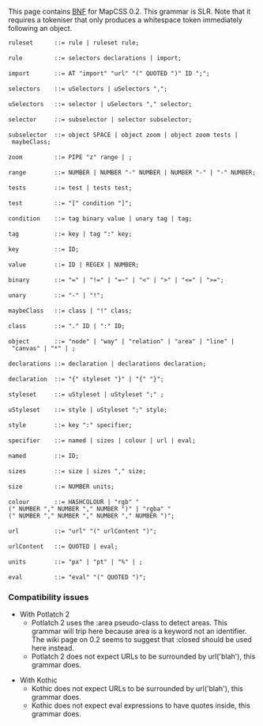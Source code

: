 This page contains [[Wikipedia:Backus%E2%80%93Naur_Form|BNF]] for MapCSS 0.2.  This grammar is SLR.  Note that it requires a tokeniser that only produces a whitespace token immediately following an object.

<!-- Note: cannot use <source lang="bnf"></source> because GeSHi's BNF expects <> around symbols. -->
 ruleset      ::= rule | ruleset rule;
 
 rule         ::= selectors declarations | import;
 
 import       ::= AT "import" "url" "(" QUOTED ")" ID ";";
 
 selectors    ::= uSelectors | uSelectors ",";
 
 uSelectors   ::= selector | uSelectors "," selector;
 
 selector     ::= subselector | selector subselector;
 
 subselector  ::= object SPACE | object zoom | object zoom tests | maybeClass;
 
 zoom         ::= PIPE "z" range | ;
 
 range        ::= NUMBER | NUMBER "-" NUMBER | NUMBER "-" | "-" NUMBER;
 
 tests        ::= test | tests test;
 
 test         ::= "[" condition "]";
 
 condition    ::= tag binary value | unary tag | tag;
 
 tag          ::= key | tag ":" key;
 
 key          ::= ID;
 
 value        ::= ID | REGEX | NUMBER;
 
 binary       ::= "=" | "!=" | "=~" | "<" | ">" | "<=" | ">=";
 
 unary        ::= "-" | "!";
 
 maybeClass   ::= class | "!" class;
 
 class        ::= "." ID | ":" ID;
 
 object       ::= "node" | "way" | "relation" | "area" | "line" | "canvas" | "*" | ;
 
 declarations ::= declaration | declarations declaration;
 
 declaration  ::= "{" styleset "}" | "{" "}";
 
 styleset     ::= uStyleset | uStyleset ";" ;
 
 uStyleset    ::= style | uStyleset ";" style;
 
 style        ::= key ":" specifier;
 
 specifier    ::= named | sizes | colour | url | eval;
 
 named        ::= ID;
 
 sizes        ::= size | sizes "," size;
 
 size         ::= NUMBER units;
 
 colour       ::= HASHCOLOUR | "rgb" "(" NUMBER "," NUMBER "," NUMBER ")" | "rgba" "(" NUMBER "," NUMBER "," NUMBER "," NUMBER ")";
 
 url          ::= "url" "(" urlContent ")";
 
 urlContent   ::= QUOTED | eval;
 
 units        ::= "px" | "pt" | "%" | ;
 
 eval         ::= "eval" "(" QUOTED ")";

=== Compatibility issues ===

* With Potlatch 2
** Potlatch 2 uses the :area pseudo-class to detect areas.  This grammar will trip here because area is a keyword not an identifier.  The wiki page on 0.2 seems to suggest that :closed should be used here instead.
** Potlatch 2 does not expect URLs to be surrounded by url('blah'), this grammar does.

* With Kothic
** Kothic does not expect URLs to be surrounded by url('blah'), this grammar does.
** Kothic does not expect eval expressions to have quotes inside, this grammar does.
